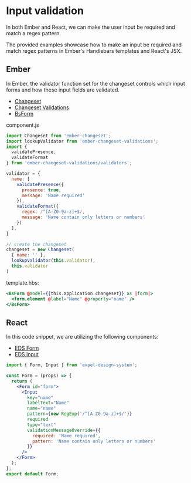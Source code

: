 # Input validation

In both Ember and React, we can make the user input be required and match a regex pattern.

The provided examples showcase how to make an input be required and match regex patterns in Ember's Handlebars templates and React's JSX.

## Ember 

In Ember, the validator function set for the changeset controls which input forms and how these input fields are validated.
- [Changeset](https://www.npmjs.com/package/ember-changeset/v/0.10.4)
- [Changeset Validations](https://github.com/adopted-ember-addons/ember-changeset-validations)
- [BsForm](https://www.ember-bootstrap.com/components/forms)

component.js
```js
import Changeset from 'ember-changeset';
import lookupValidator from 'ember-changeset-validations';
import {
  validatePresence,
  validateFormat
} from 'ember-changeset-validations/validators';

validator = {
  name: [
    validatePresence({
      presence: true,
      message: 'Name required'
    }),
    validateFormat({
      regex: /^[A-Z0-9a-z]+$/,
      message: 'Name contain only letters or numbers'
    })
  ],
}

// create the changeset
changeset = new Changeset(
  { name: '' },
  lookupValidator(this.validator),
  this.validator
)
```
template.hbs:
```hbs
<BsForm @model={{this.application.changeset}} as |form|>
  <form.element @label="Name" @property="name" />
</BsForm>
```

## React

In this code snippet, we are utilizing the following components:
- [EDS Form](https://storage.googleapis.com/staging-public-storybook-design-system/index.html?path=/docs/eds-form--docs) 
- [EDS Input](https://storage.googleapis.com/staging-public-storybook-design-system/index.html?path=/docs/eds-input--docs)

```jsx
import { Form, Input } from 'expel-design-system';

const Form = (props) => {
  return (
    <Form id="form">
      <Input
        key="name"
        labelText="Name"
        name="name"
        pattern={new RegExp('/^[A-Z0-9a-z]+$/')}
        required
        type="text"
        validationMessageOverride={{
          required: 'Name required',
          pattern: 'Name contain only letters or numbers'
        }}
      />
    </Form>
  );
};
export default Form;

```